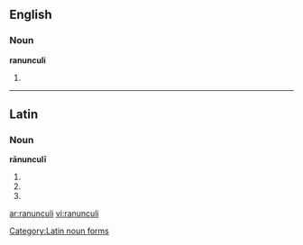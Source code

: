 ==English==

===Noun===
'''ranunculi'''

# {{plural of|ranunculus}}

----

==Latin==

===Noun===
'''rānunculī''' {{m}}

# {{inflection of|ranunculus|rānunculus|gen|s|lang=la}}
# {{inflection of|ranunculus|rānunculus|nom|p|lang=la}}
# {{inflection of|ranunculus|rānunculus|voc|p|lang=la}}

[[Category:Latin noun forms]]

[[ar:ranunculi]]
[[vi:ranunculi]]